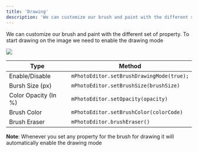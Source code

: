 ```yaml
---
title: 'Drawing'
description: 'We can customize our brush and paint with the different set of property.'
---
```


We can customize our brush and paint with the different set of property. To start drawing on the image we need to enable the drawing mode

![](https://i.imgur.com/INi5LIy.gif)

| Type  | Method |
| ------------- | ------------- |
| Enable/Disable  | `mPhotoEditor.setBrushDrawingMode(true);` |
| Bursh Size (px)  | `mPhotoEditor.setBrushSize(brushSize)` |
| Color Opacity (In %)  |   `mPhotoEditor.setOpacity(opacity)`  |
| Brush Color | `mPhotoEditor.setBrushColor(colorCode)`  |
| Brush Eraser  | `mPhotoEditor.brushEraser()` |

**Note**: Whenever you set any property for the brush for drawing it will automatically enable the drawing mode
